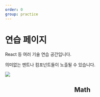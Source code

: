 ```yaml
---
order: 0
group: practice
---
```




# 연습 페이지

React 등 여러 기술 연습 공간입니다.

의미없는 멘트나 컴포넌트들이 노출될 수 있습니다.

![](../../assets/2023-04-28-11-36-03.png)

<Header />


## Math
<Mafs>
    <Coordinates.Cartesian />
    <Plot.OfX y={Math.sin} color={Theme.blue} />
</Mafs>


<Comment />